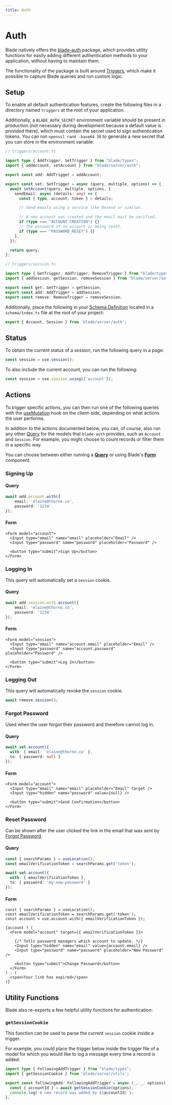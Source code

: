 ```yaml
---
title: Auth
---
```


# Auth

Blade natively offers the [blade-auth](https://github.com/ronin-co/blade/tree/main/packages/blade-auth) package,
which provides utility functions for easily adding different authentication methods to your application,
without having to maintain them.

The functionality of the package is built around [Triggers](/models/triggers), which make
it possible to capture Blade queries and run custom logic.

## Setup

To enable all default authentication features, create the following files in a directory
named `triggers` at the root of your application.

Additionally, a `BLADE_AUTH_SECRET` environment variable should be present in production
(not necessary during development because a default value is provided there), which must
contain the secret used to sign authentication tokens. You can run `openssl rand -base64 30` to
generate a new secret that you can store in the environment variable.

```ts
// triggers/account.ts

import type { AddTrigger, SetTrigger } from "blade/types";
import { addAccount, setAccount } from "blade/server/auth";

export const add: AddTrigger = addAccount;

export const set: SetTrigger = async (query, multiple, options) => {
  await setAccount(query, multiple, options, {
    sendEmail: async (details: any) => {
      const { type, account, token } = details;

      // Send emails using a service like Resend or similar.

      // A new account was created and the email must be verified.
      if (type === "ACCOUNT_CREATION") {}
      // The password of an account is being reset.
      if (type === "PASSWORD_RESET") {}
    },
  });

  return query;
};
```

```ts
// triggers/session.ts

import type { GetTrigger, AddTrigger, RemoveTrigger } from "blade/types";
import { addSession, getSession, removeSession } from "blade/server/auth";

export const get: GetTrigger = getSession;
export const add: AddTrigger = addSession;
export const remove: RemoveTrigger = removeSession;
```

Additionally, place the following in your [Schema Definition](/models) located in
a `schema/index.ts` file at the root of your project:

```ts
export { Account, Session } from 'blade/server/auth';
```

## Status

To obtain the current status of a session, run the following query in a page:

```ts
const session = use.session();
```

To also include the current account, you can run the following:

```ts
const session = use.session.using(['account']);
```

## Actions

To trigger specific actions, you can then run one of the following queries with
the [useMutation](/hooks#usemutation-client) hook on the client-side, depending on what
actions the user performs.

In addition to the actions documented below, you can, of course, also run any
other [Query](/queries) for the models that `blade-auth` provides, such as `Account` and `Session`. For
example, you might choose to count records or filter them in a specific way.

You can choose between either running a **[Query](/hooks#usemutation-client)** or using Blade's **[Form](/components#form)** component.

### Signing Up

#### Query

```ts
await add.account.with({
    email: 'elaine@thorne.co',
    password: '1234'
});
```

#### Form

```tsx
<Form model="account">
  <Input type="email" name="email" placeholder="Email" />
  <Input type="password" name="password" placeholder="Password" />

  <button type="submit">Sign Up</button>
</Form>
```

### Logging In

This query will automatically set a `session` cookie.

#### Query

```ts
await add.session.with.account({
    email: 'elaine@thorne.co',
    password: '1234'
});
```

#### Form

```tsx
<Form model="session">
  <Input type="email" name="account.email" placeholder="Email" />
  <Input type="password" name="account.password" placeholder="Password" />

  <button type="submit">Log In</button>
</Form>
```

### Logging Out

This query will automatically revoke the `session` cookie.

```ts
await remove.session();
```

### Forgot Password

Used when the user forgot their password and therefore cannot log in.

#### Query

```ts
await set.account({
  with: { email: 'elaine@thorne.co' },
  to: { password: null }
});
```

#### Form

```tsx
<Form model="account">
  <Input type="email" name="email" placeholder="Email" target />
  <Input type="hidden" name="password" value={null} />

  <button type="submit">Send Confirmation</button>
</Form>
```

### Reset Password

Can be shown after the user clicked the link in the email that was sent by [Forgot Password](#forgot-password).

#### Query

```ts
const { searchParams } = useLocation();
const emailVerificationToken = searchParams.get('token');

await set.account({
  with: { emailVerificationToken },
  to: { password: 'my-new-password' }
});
```

#### Form

```tsx
const { searchParams } = useLocation();
const emailVerificationToken = searchParams.get('token');
const account = use.account.with({ emailVerificationToken });

{account ? (
  <Form model="account" target={{ emailVerificationToken }}>

    {/* Tells password managers which account to update. */}
    <Input type="hidden" name="email" value={account.email} />
    <Input type="password" name="password" placeholder="New Password" />

    <button type="submit">Change Password</button>
  </Form>
) : (
  <span>Your link has expired</span>
)}
```

## Utility Functions

Blade also re-exports a few helpful utility functions for authentication:

### `getSessionCookie`

This function can be used to parse the current `session` cookie inside a trigger.

For example, you could place the trigger below inside the trigger file of a model for
which you would like to log a message every time a record is added.

```ts
import type { FollowingAddTrigger } from "blade/types";
import { getSessionCookie } from 'blade/server/utils';

export const followingAdd: FollowingAddTrigger = async (_, _, options) => {
  const { accountId } = await getSessionCookie(options);
  console.log(`A new record was added by ${accountId}`);
};
```